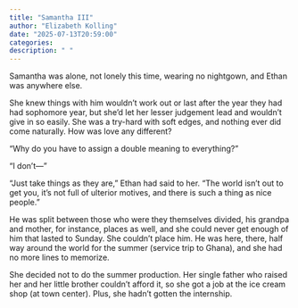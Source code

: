 ```yaml
---
title: "Samantha III"
author: "Elizabeth Kolling"
date: "2025-07-13T20:59:00"
categories: 
description: " "
---
```


Samantha was alone, not lonely this time, wearing no nightgown, and Ethan was anywhere else. 

She knew things with him wouldn't work out or last after the year they had had sophomore year, but she'd let her lesser judgement lead and wouldn't give in so easily. She was a try-hard with soft edges, and nothing ever did come naturally. How was love any different?

"Why do you have to assign a double meaning to everything?" 

"I don't—"

"Just take things as they are," Ethan had said to her. "The world isn't out to get you, it's not full of ulterior motives, and there is such a thing as nice people." 

He was split between those who were they themselves divided, his grandpa and mother, for instance, places as well, and she could never get enough of him that lasted to Sunday. She couldn't place him. He was here, there, half way around the world for the summer (service trip to Ghana), and she had no more lines to memorize. 

She decided not to do the summer production. Her single father who raised her and her little brother couldn't afford it, so she got a job at the ice cream shop (at town center). Plus, she hadn't gotten the internship. 

